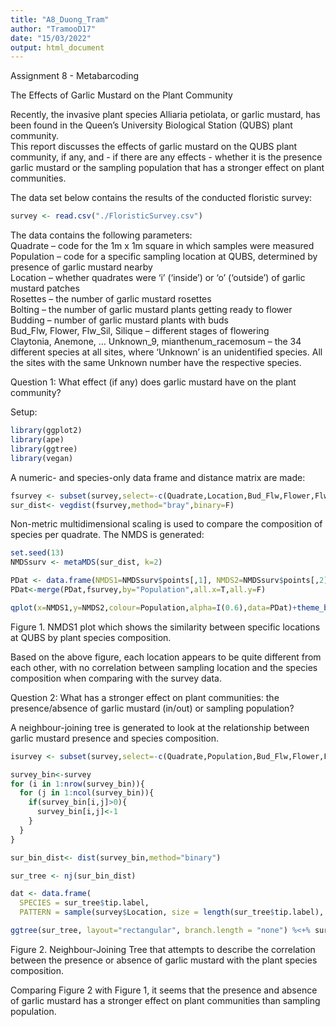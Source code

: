 ```yaml
---
title: "A8_Duong_Tram"
author: "TramooD17"
date: "15/03/2022"
output: html_document
---
```

Assignment 8 - Metabarcoding  

The Effects of Garlic Mustard on the Plant Community  

Recently, the invasive plant species Alliaria petiolata, or garlic mustard, has been found in the Queen's University Biological Station (QUBS) plant community.  
This report discusses the effects of garlic mustard on the QUBS plant community, if any, and - if there are any effects - whether it is the presence garlic mustard or the sampling population that has a stronger effect on plant communities.  

The data set below contains the results of the conducted floristic survey:
```r
survey <- read.csv("./FloristicSurvey.csv")
```

The data contains the following parameters:  
Quadrate – code for the 1m x 1m square in which samples were measured  
Population – code for a specific sampling location at QUBS, determined by presence of garlic mustard nearby  
Location – whether quadrates were ‘i’ (‘inside’) or ‘o’ (‘outside’) of garlic mustard patches  
Rosettes – the number of garlic mustard rosettes  
Bolting – the number of garlic mustard plants getting ready to flower  
Budding – number of garlic mustard plants with buds  
Bud_Flw, Flower, Flw_Sil, Silique – different stages of flowering  
Claytonia, Anemone, … Unknown_9, mianthenum_racemosum – the 34 different species at all sites, where ‘Unknown’ is an unidentified species. All the sites with the same Unknown number have the respective species.  

Question 1: What effect (if any) does garlic mustard have on the plant community?  

Setup:
```r
library(ggplot2)
library(ape)
library(ggtree)
library(vegan)
```

A numeric- and species-only data frame and distance matrix are made:
```r
fsurvey <- subset(survey,select=-c(Quadrate,Location,Bud_Flw,Flower,Flw_Sil,Sillique))
sur_dist<- vegdist(fsurvey,method="bray",binary=F)
```

Non-metric multidimensional scaling is used to compare the composition of species per quadrate. The NMDS is generated:
```r
set.seed(13)
NMDSsurv <- metaMDS(sur_dist, k=2)
```
```r
PDat <- data.frame(NMDS1=NMDSsurv$points[,1], NMDS2=NMDSsurv$points[,2], Population=row.names(fsurvey))
PDat<-merge(PDat,fsurvey,by="Population",all.x=T,all.y=F)
```
```r
qplot(x=NMDS1,y=NMDS2,colour=Population,alpha=I(0.6),data=PDat)+theme_bw()
```
Figure 1. NMDS1 plot which shows the similarity between specific locations at QUBS by plant species composition.

Based on the above figure, each location appears to be quite different from each other, with no correlation between sampling location and the species composition when comparing with the survey data.  

Question 2: What has a stronger effect on plant communities: the presence/absence of garlic mustard (in/out) or sampling population?  

A neighbour-joining tree is generated to look at the relationship between garlic mustard presence and species composition.
```r
isurvey <- subset(survey,select=-c(Quadrate,Population,Bud_Flw,Flower,Flw_Sil,Sillique))
```
```r
survey_bin<-survey
for (i in 1:nrow(survey_bin)){
  for (j in 1:ncol(survey_bin)){
    if(survey_bin[i,j]>0){
      survey_bin[i,j]<-1
    }
  }
}
```
```r
sur_bin_dist<- dist(survey_bin,method="binary")
```
```r
sur_tree <- nj(sur_bin_dist)

dat <- data.frame(
  SPECIES = sur_tree$tip.label,
  PATTERN = sample(survey$Location, size = length(sur_tree$tip.label), replace = TRUE))

ggtree(sur_tree, layout="rectangular", branch.length = "none") %<+% survey + geom_tiplab(offset = 7, hjust = .6) + theme(legend.position = "right")
```
Figure 2. Neighbour-Joining Tree that attempts to describe the correlation between the presence or absence of garlic mustard with the plant species composition.

Comparing Figure 2 with Figure 1, it seems that the presence and absence of garlic mustard has a stronger effect on plant communities than sampling population.
